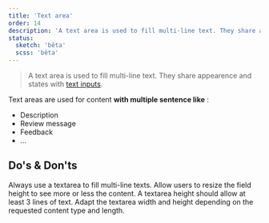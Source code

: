 ```yaml
---
title: 'Text area'
order: 14
description: 'A text area is used to fill multi-line text. They share appearence and states with text inputs'
status:
  sketch: 'bêta'
  scss: 'bêta'
---
```


> A text area is used to fill multi-line text. They share appearence and states with [text inputs](/Components/TextInput/).

<Preview path="TextArea" nude />

Text areas are used for content **with multiple sentence like** :

- Description
- Review message
- Feedback
- ...

## Do's & Don'ts

<HintItem>Always use a textarea to fill multi-line texts.</HintItem>
<HintItem>
  Allow users to resize the field height to see more or less the content.
</HintItem>
<HintItem>A textarea height should allow at least 3 lines of text.</HintItem>
<HintItem>
  Adapt the textarea width and height depending on the requested content type
  and length.
</HintItem>
